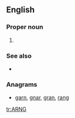 ==English==

===Proper noun===
{{en-proper noun}}

# {{initialism of|[[United States]] [[army|Army]] [[national|National]] [[guard|Guard]]|lang=en}}

===See also===
* {{pedialite}}

===Anagrams===
* [[garn#English|garn]], [[gnar#English|gnar]], [[gran#English|gran]], [[rang#English|rang]]

[[tr:ARNG]]